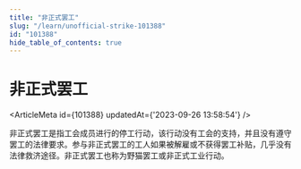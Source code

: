 ```yaml
---
title: "非正式罢工"
slug: "/learn/unofficial-strike-101388"
id: "101388"
hide_table_of_contents: true
---
```



# 非正式罢工

<ArticleMeta id={101388} updatedAt={'2023-09-26 13:58:54'} />
<div className='border-solid border-b border-t-0 my-4 border-[var(--ifm-color-gray-300)]' />

非正式罢工是指工会成员进行的停工行动，该行动没有工会的支持，并且没有遵守罢工的法律要求。参与非正式罢工的工人如果被解雇或不获得罢工补贴，几乎没有法律救济途径。非正式罢工也称为野猫罢工或非正式工业行动。
